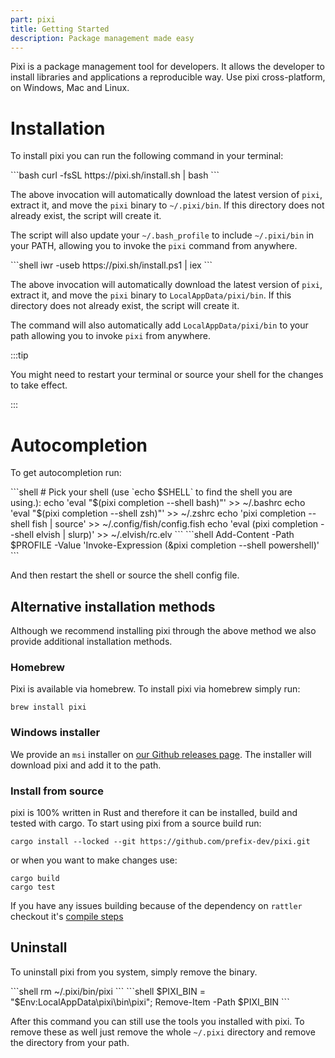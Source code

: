 ```yaml
---
part: pixi
title: Getting Started
description: Package management made easy
---
```


Pixi is a package management tool for developers.
It allows the developer to install libraries and applications a reproducible way.
Use pixi cross-platform, on Windows, Mac and Linux.

# Installation

To install pixi you can run the following command in your terminal:

<Tabs groupId="install_os">
  <TabItem value="Linux & macOS">
  ```bash
  curl -fsSL https://pixi.sh/install.sh | bash
  ```

  The above invocation will automatically download the latest version of `pixi`, extract it, and move the `pixi` binary to `~/.pixi/bin`.
  If this directory does not already exist, the script will create it.

  The script will also update your `~/.bash_profile` to include `~/.pixi/bin` in your PATH, allowing you to invoke the `pixi` command from anywhere.

  </TabItem>
  <TabItem value="Windows">
  ```shell
  iwr -useb https://pixi.sh/install.ps1 | iex
  ```

  The above invocation will automatically download the latest version of `pixi`, extract it, and move the `pixi` binary to `LocalAppData/pixi/bin`.
  If this directory does not already exist, the script will create it.

  The command will also automatically add `LocalAppData/pixi/bin` to your path allowing you to invoke `pixi` from anywhere.

  </TabItem>
</Tabs>

:::tip

You might need to restart your terminal or source your shell for the changes to take effect.

:::

# Autocompletion

To get autocompletion run:

<Tabs groupId="install_os">
    <TabItem value="Linux & macOS">
        ```shell
        # Pick your shell (use `echo $SHELL` to find the shell you are using.):
        echo 'eval "$(pixi completion --shell bash)"' >> ~/.bashrc
        echo 'eval "$(pixi completion --shell zsh)"' >> ~/.zshrc
        echo 'pixi completion --shell fish | source' >> ~/.config/fish/config.fish
        echo 'eval (pixi completion --shell elvish | slurp)' >> ~/.elvish/rc.elv
        ```
    </TabItem>
    <TabItem value="Windows">
        ```shell
        Add-Content -Path $PROFILE -Value 'Invoke-Expression (&pixi completion --shell powershell)'
        ```
    </TabItem>
</Tabs>

And then restart the shell or source the shell config file.

## Alternative installation methods

Although we recommend installing pixi through the above method we also provide additional installation methods.

### Homebrew

Pixi is available via homebrew. To install pixi via homebrew simply run:

```shell
brew install pixi
```

### Windows installer

We provide an `msi` installer on [our Github releases page](https://github.com/prefix-dev/pixi/releases/latest).
The installer will download pixi and add it to the path.

### Install from source

pixi is 100% written in Rust and therefore it can be installed, build and
tested with cargo.
To start using pixi from a source build run:

```shell
cargo install --locked --git https://github.com/prefix-dev/pixi.git
```

or when you want to make changes use:

```shell
cargo build
cargo test
```

If you have any issues building because of the dependency on `rattler` checkout
it's [compile steps](https://github.com/mamba-org/rattler/tree/main#give-it-a-try)

## Uninstall

To uninstall pixi from you system, simply remove the binary.

<Tabs groupId="install_os">
  <TabItem value="Linux & macOS">
  ```shell
  rm ~/.pixi/bin/pixi
  ```
  </TabItem>
  <TabItem value="Windows">
  ```shell
  $PIXI_BIN = "$Env:LocalAppData\pixi\bin\pixi"; Remove-Item -Path $PIXI_BIN
  ```
  </TabItem>
</Tabs>

After this command you can still use the tools you installed with pixi.
To remove these as well just remove the whole `~/.pixi` directory and remove the directory from your path.


<Cols3>
  <DocLinkCard
    link="/pixi/basic_usage"
    title="Basic usage"
    excerpt="Learn how to use pixi."
  ></DocLinkCard>
  <DocLinkCard
    link="/pixi/cli"
    title="Command reference"
    excerpt="Explains all available pixi subcommands."
  ></DocLinkCard>
  <DocLinkCard
    link="/pixi/examples"
    title="Example projects"
    excerpt="See a few examples of projects run with pixi."
  ></DocLinkCard>
</Cols3>
